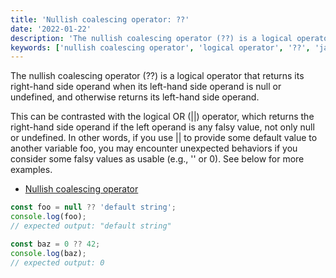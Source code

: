 ```yaml
---
title: 'Nullish coalescing operator: ??'
date: '2022-01-22'
description: 'The nullish coalescing operator (??) is a logical operator that returns its right-hand side operand when its left-hand side operand is null or undefined, and otherwise returns its left-hand side operand.'
keywords: ['nullish coalescing operator', 'logical operator', '??', 'javascript']
---
```


The nullish coalescing operator (??) is a logical operator that returns its right-hand side operand when its left-hand side operand is null or undefined, and otherwise returns its left-hand side operand.

This can be contrasted with the logical OR (||) operator, which returns the right-hand side operand if the left operand is any falsy value, not only null or undefined. In other words, if you use || to provide some default value to another variable foo, you may encounter unexpected behaviors if you consider some falsy values as usable (e.g., '' or 0). See below for more examples.

- [Nullish coalescing operator](https://developer.mozilla.org/en-US/docs/Web/JavaScript/Reference/Operators/Nullish_coalescing_operator)

```javascript
const foo = null ?? 'default string';
console.log(foo);
// expected output: "default string"

const baz = 0 ?? 42;
console.log(baz);
// expected output: 0
```
